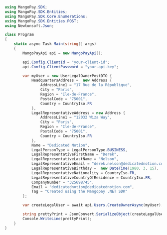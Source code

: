 ```csharp .NET 
using MangoPay.SDK;
using MangoPay.SDK.Entities;
using MangoPay.SDK.Core.Enumerations;
using MangoPay.SDK.Entities.POST;
using Newtonsoft.Json;

class Program
{
    static async Task Main(string[] args)
    {
        MangoPayApi api = new MangoPayApi();

        api.Config.ClientId = "your-client-id";
        api.Config.ClientPassword = "your-api-key";

        var myUser = new UserLegalOwnerPostDTO {
            HeadquartersAddress =  new Address {
                AddressLine1 = "17 Rue de la République",
                City = "Paris",
                Region = "Ile-de-France",
                PostalCode = "75001",
                Country = CountryIso.FR
            },
            LegalRepresentativeAddress = new Address {
                AddressLine1 = "12032 Wiza Way",
                City = "Paris",
                Region = "Ile-de-France",
                PostalCode = "75001",
                Country = CountryIso.FR
            },
            Name = "Dedicated Notion",
            LegalPersonType = LegalPersonType.BUSINESS,
            LegalRepresentativeFirstName = "Derek",
            LegalRepresentativeLastName = "Nelson",
            LegalRepresentativeEmail = "derek.nelson@dedicatednotion.com",
            LegalRepresentativeBirthday =  new DateTime(1980, 3, 15), 
            LegalRepresentativeNationality = CountryIso.FR,
            LegalRepresentativeCountryOfResidence = CountryIso.FR,
            CompanyNumber = "325698745",
            Email = "dedicatednotion@dedicatednotion.com",
            Tag = "Created using the Mangopay .NET SDK"
        };

        var createLegalUser = await api.Users.CreateOwnerAsync(myUser);

        string prettyPrint = JsonConvert.SerializeObject(createLegalUser, Formatting.Indented);
        Console.WriteLine(prettyPrint);
    }
}
```